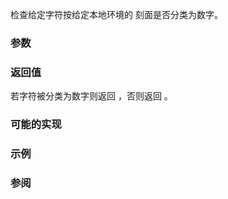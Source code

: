 {{cpp/title|isdigit{{small|(std::locale)}}}}
{{cpp/locale/navbar}}
{{ddcl|header=locale|
template&lt; class CharT &gt;
bool isdigit( CharT ch, const locale&amp; loc );
}}

检查给定字符按给定本地环境的 {{lc|std::ctype}} 刻面是否分类为数字。

===参数===
{{par begin}}
{{par|ch|字符}}
{{par|loc|本地环境}}
{{par end}}

===返回值===
若字符被分类为数字则返回 {{c|true}}，否则返回 {{c|false}}。

===可能的实现===
{{eq fun
|1=
template&lt;class CharT&gt;
bool isdigit(CharT ch, const std::locale&amp; loc)
{
    return std::use_facet&lt;std::ctype&lt;CharT&gt;&gt;(loc).is(std::ctype_base::digit, ch);
}
}}

===示例===
{{example
|code=
#include &lt;iostream&gt;
#include &lt;locale&gt;
#include &lt;string&gt;
#include &lt;unordered_set&gt;

struct jdigit_ctype : std::ctype&lt;wchar_t&gt;
{
    std::unordered_set&lt;wchar_t&gt; jdigits{
        L'一', L'二', L'三', L'四', L'五', L'六', L'七', L'八', L'九', L'十'
    };

    bool do_is(mask m, char_type c) const override
    {
        return (m &amp; digit) &amp;&amp; jdigits.contains(c)
            ? true // 中文数字将被分类为数字
            ： ctype::do_is(m, c); // 将剩下的留给父类
    }
};

int main()
{
    std::wstring text = L"123一二三１２３";
    std::locale loc(std::locale(""), new jdigit_ctype);

    std::locale::global(std::locale("en_US.utf8"));
    std::wcout.imbue(std::locale());

    for (const wchar_t c : text)
        if(std::isdigit(c, loc))
            std::wcout &lt;&lt; c &lt;&lt; " is a digit\n";
        else
            std::wcout &lt;&lt; c &lt;&lt; " is NOT a digit\n";
}
|output=
1 is a digit
2 is a digit
3 is a digit
一 is a digit
二 is a digit
三 is a digit
１ is NOT a digit
２ is NOT a digit
３ is NOT a digit
}}

===参阅===
{{dsc begin}}
{{dsc inc|cpp/string/byte/dsc isdigit}}
{{dsc inc|cpp/string/wide/dsc iswdigit}}
{{dsc end}}

{{langlinks|de|en|es|fr|it|ja|pt|ru}}
